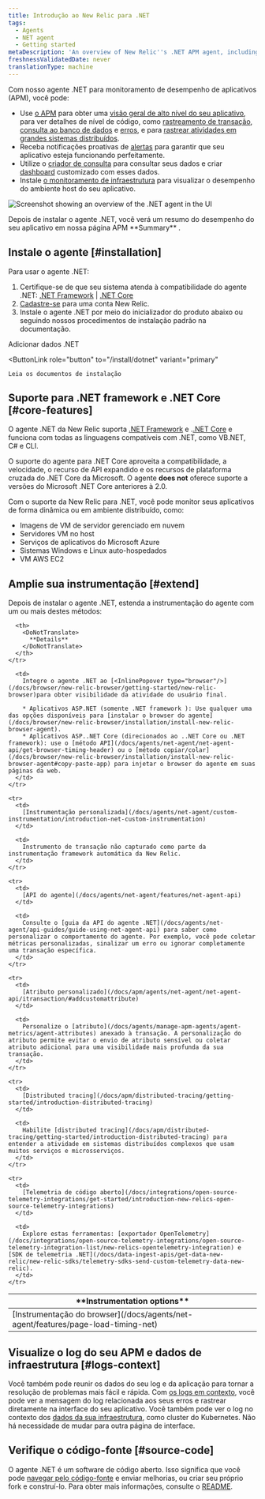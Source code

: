 ```yaml
---
title: Introdução ao New Relic para .NET
tags:
  - Agents
  - NET agent
  - Getting started
metaDescription: 'An overview of New Relic''s .NET APM agent, including features, resources for installation, configuration, and troubleshooting.'
freshnessValidatedDate: never
translationType: machine
---
```



Com nosso agente .NET para monitoramento de desempenho de aplicativos (APM), você pode:

* Use [o APM](/docs/apm/new-relic-apm/getting-started/welcome-new-relic-apm) para obter uma [visão geral de alto nível do seu aplicativo](/docs/apm/applications-menu/monitoring/apm-overview-page), para ver detalhes de nível de código, como [rastreamento de transação](/docs/apm/transactions/transaction-traces/transaction-traces), [consulta ao banco de dados](/docs/apm/transactions/transaction-traces/sql-statements) e [erros](/docs/apm/applications-menu/events/view-apm-error-analytics), e para [rastrear atividades em grandes sistemas distribuídos](/docs/apm/distributed-tracing/getting-started/introduction-distributed-tracing).
* Receba notificações proativas de [alertas](/docs/alerts/alert-policies/understanding-alert-policies/alerting-new-relic) para garantir que seu aplicativo esteja funcionando perfeitamente.
* Utilize o [criador de consulta](/docs/query-your-data/explore-query-data/query-builder/use-advanced-nrql-mode-specify-data) para consultar seus dados e criar [dashboard](/docs/query-your-data/explore-query-data/dashboards/introduction-new-relic-one-dashboards) customizado com esses dados.
* Instale [o monitoramento de infraestrutura](/docs/infrastructure/new-relic-infrastructure/installation/install-infrastructure-windows-server) para visualizar o desempenho do ambiente host do seu aplicativo.

<img
  title="Screenshot showing an overview of the .NET agent in the UI"
  alt="Screenshot showing an overview of the .NET agent in the UI"
  src={apmOverviewoftheDotnetAgent}
/>

<figcaption>
  Depois de instalar o agente .NET, você verá um resumo do desempenho do seu aplicativo em nossa página APM <DoNotTranslate>**Summary**</DoNotTranslate> .
</figcaption>

## Instale o agente [#installation]

Para usar o agente .NET:

1. Certifique-se de que seu sistema atenda à compatibilidade do agente .NET: [.NET Framework](/docs/apm/agents/net-agent/getting-started/net-agent-compatibility-requirements-net-framework) \| [.NET Core](/docs/apm/agents/net-agent/getting-started/net-agent-compatibility-requirements-net-core)
2. [Cadastre-se](https://newrelic.com/signup) para uma conta New Relic.
3. Instale o agente .NET por meio do inicializador do produto abaixo ou seguindo nossos procedimentos de instalação padrão na documentação.

<ButtonGroup>
  <ButtonLink
    role="button"
    to="https://one.newrelic.com/marketplace/install-data-source?state=3782cb1e-1733-6408-71c3-c3474a90bc07"
    variant="primary"
  >
    Adicionar dados .NET
  </ButtonLink>

  <ButtonLink
    role="button"
    to="/install/dotnet"
    variant="primary"
  >
    Leia os documentos de instalação
  </ButtonLink>
</ButtonGroup>

## Suporte para .NET framework e .NET Core [#core-features]

O agente .NET da New Relic suporta [.NET Framework](/docs/agents/net-agent/getting-started/compatibility-requirements-net-framework-agent) e .[.NET Core](/docs/agents/net-agent/getting-started/net-agent-compatibility-requirements-net-core) e funciona com todas as linguagens compatíveis com .NET, como VB.NET, C# e CLI.

O suporte do agente para .NET Core aproveita a compatibilidade, a velocidade, o recurso de API expandido e os recursos de plataforma cruzada do .NET Core da Microsoft. O agente <DoNotTranslate>**does not**</DoNotTranslate> oferece suporte a versões do Microsoft .NET Core anteriores à 2.0.

Com o suporte da New Relic para .NET, você pode monitor seus aplicativos de forma dinâmica ou em ambiente distribuído, como:

* Imagens de VM de servidor gerenciado em nuvem
* Servidores VM no host
* Serviços de aplicativos do Microsoft Azure
* Sistemas Windows e Linux auto-hospedados
* VM AWS EC2

## Amplie sua instrumentação [#extend]

Depois de instalar o agente .NET, estenda a instrumentação do agente com um ou mais destes métodos:

<table>
  <thead>
    <tr>
      <th style={{ width: "200px" }}>
        <DoNotTranslate>
          **Instrumentation options**
        </DoNotTranslate>
      </th>

      <th>
        <DoNotTranslate>
          **Details**
        </DoNotTranslate>
      </th>
    </tr>
  </thead>

  <tbody>
    <tr>
      <td>
        [Instrumentação do browser](/docs/agents/net-agent/features/page-load-timing-net)
      </td>

      <td>
        Integre o agente .NET ao [<InlinePopover type="browser"/>](/docs/browser/new-relic-browser/getting-started/new-relic-browser)para obter visibilidade da atividade do usuário final.

        * Aplicativos ASP.NET (somente .NET framework ): Use qualquer uma das opções disponíveis para [instalar o browser do agente](/docs/browser/new-relic-browser/installation/install-new-relic-browser-agent).
        * Aplicativos ASP..NET Core (direcionados ao ..NET Core ou .NET framework): use o [método API](/docs/agents/net-agent/net-agent-api/get-browser-timing-header) ou o [método copiar/colar](/docs/browser/new-relic-browser/installation/install-new-relic-browser-agent#copy-paste-app) para injetar o browser do agente em suas páginas da web.
      </td>
    </tr>

    <tr>
      <td>
        [Instrumentação personalizada](/docs/agents/net-agent/custom-instrumentation/introduction-net-custom-instrumentation)
      </td>

      <td>
        Instrumento de transação não capturado como parte da instrumentação framework automática da New Relic.
      </td>
    </tr>

    <tr>
      <td>
        [API do agente](/docs/agents/net-agent/features/net-agent-api)
      </td>

      <td>
        Consulte o [guia da API do agente .NET](/docs/agents/net-agent/api-guides/guide-using-net-agent-api) para saber como personalizar o comportamento do agente. Por exemplo, você pode coletar métricas personalizadas, sinalizar um erro ou ignorar completamente uma transação específica.
      </td>
    </tr>

    <tr>
      <td>
        [Atributo personalizado](/docs/apm/agents/net-agent/net-agent-api/itransaction/#addcustomattribute)
      </td>

      <td>
        Personalize o [atributo](/docs/agents/manage-apm-agents/agent-metrics/agent-attributes) anexado à transação. A personalização do atributo permite evitar o envio de atributo sensível ou coletar atributo adicional para uma visibilidade mais profunda da sua transação.
      </td>
    </tr>

    <tr>
      <td>
        [Distributed tracing](/docs/apm/distributed-tracing/getting-started/introduction-distributed-tracing)
      </td>

      <td>
        Habilite [distributed tracing](/docs/apm/distributed-tracing/getting-started/introduction-distributed-tracing) para entender a atividade em sistemas distribuídos complexos que usam muitos serviços e microsserviços.
      </td>
    </tr>

    <tr>
      <td>
        [Telemetria de código aberto](/docs/integrations/open-source-telemetry-integrations/get-started/introduction-new-relics-open-source-telemetry-integrations)
      </td>

      <td>
        Explore estas ferramentas: [exportador OpenTelemetry](/docs/integrations/open-source-telemetry-integrations/open-source-telemetry-integration-list/new-relics-opentelemetry-integration) e [SDK de telemetria .NET](/docs/data-ingest-apis/get-data-new-relic/new-relic-sdks/telemetry-sdks-send-custom-telemetry-data-new-relic).
      </td>
    </tr>
  </tbody>
</table>

## Visualize o log do seu APM e dados de infraestrutura [#logs-context]

Você também pode reunir os dados do seu log e da aplicação para tornar a resolução de problemas mais fácil e rápida. Com [os logs em contexto](/docs/logs/logs-context/net-configure-logs-context-all), você pode ver a mensagem do log relacionada aos seus erros e rastrear diretamente na interface do seu aplicativo. Você também pode ver o log no contexto dos [dados da sua infraestrutura](/docs/logs/forward-logs/forward-your-logs-using-infrastructure-agent/), como cluster do Kubernetes. Não há necessidade de mudar para outra página de interface.

## Verifique o código-fonte [#source-code]

O agente .NET é um software de código aberto. Isso significa que você pode [navegar pelo código-fonte](https://github.com/newrelic/newrelic-dotnet-agent) e enviar melhorias, ou criar seu próprio fork e construí-lo. Para obter mais informações, consulte o [README](https://github.com/newrelic/newrelic-dotnet-agent/blob/main/README.md).